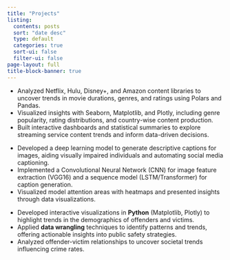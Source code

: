 ```yaml
---
title: "Projects"
listing:
  contents: posts
  sort: "date desc"
  type: default
  categories: true
  sort-ui: false
  filter-ui: false
page-layout: full
title-block-banner: true
---
```


<!-- PERSONAL PROJECTS : 2ND BULLET -->
\begin{large}
{\bf SELECTED PROJECTS}
\vspace{3pt}
  \hrule
  \begin{multicols}{2}
    \begin{flushleft}\textit{\href{https://github.com/scotty369/Streaming_Services}{Streaming Services Data Analysis}}\end{flushleft}
    \begin{flushright}January 2025-Present\end{flushright}
  \end{multicols}
  \vspace{-0.17cm}
\end{large}
* Analyzed Netflix, Hulu, Disney+, and Amazon content libraries to uncover trends in movie durations, genres, and ratings using Polars and Pandas.
* Visualized insights with Seaborn, Matplotlib, and Plotly, including genre popularity, rating distributions, and country-wise content production.
* Built interactive dashboards and statistical summaries to explore streaming service content trends and inform data-driven decisions.

\vspace{7pt}

<!-- PERSONAL PROJECTS : 3RD BULLET -->
\begin{large}
  \begin{multicols}{2}
    \begin{flushleft}\textit{\href{https://github.com/scotty369/Senior-Data-Science-Project}{Image Captioning Tool for Visually Impaired Users}}\end{flushleft}
    \begin{flushright}December 2024-Present\end{flushright}
  \end{multicols}
  \vspace{-0.17cm}
\end{large}
* Developed a deep learning model to generate descriptive captions for images, aiding visually impaired individuals and automating social media captioning.
* Implemented a Convolutional Neural Network (CNN) for image feature extraction (VGG16) and a sequence model (LSTM/Transformer) for caption generation.
* Visualized model attention areas with heatmaps and presented insights through data visualizations.

\vspace{7pt}

<!-- PERSONAL PROJECTS : 4TH BULLET -->
\begin{large}
  \begin{multicols}{2}
    \begin{flushleft}\textit{\href{https://scotty369.github.io/Personal----Projects/}{Criminal Incident Data Analysis}}\end{flushleft}
    \begin{flushright}November 2024-December 2024\end{flushright}
  \end{multicols}
  \vspace{-0.17cm}
\end{large}
* Developed interactive visualizations in **Python** (Matplotlib, Plotly) to highlight trends in the demographics of offenders and victims.
* Applied **data wrangling** techniques to identify patterns and trends, offering actionable insights into public safety strategies.
* Analyzed offender-victim relationships to uncover societal trends influencing crime rates.